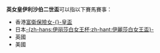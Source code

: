 {{noteTA
|G1=PoliticiansUK 
}}
'''英女皇伊利沙伯二世盃'''可以指以下賽馬賽事：

* 香港[[女皇盃|富衛保險女-{}-皇盃]]
* 日本[[伊丽莎白女王杯|-{zh-hans:伊丽莎白女王杯;zh-hant:伊麗莎白女王盃}-]]
* 英國{{link-en|伊利沙伯公主挑戰盃|Princess Elizabeth Challenge Cup}}
* 美國{{link-en|伊利沙伯二世女皇挑戰盃錦標|Queen Elizabeth II Challenge Cup Stakes}}
{{Disambiguation|cat=八字以上譯名消歧義}}
